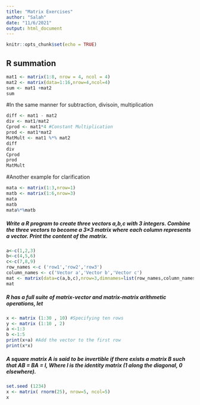 ```yaml
---
title: "Matrix Exercises"
author: "Salah"
date: "11/6/2021"
output: html_document
---
```


```r
knitr::opts_chunk$set(echo = TRUE)
```

## R summation
```r
mat1 <- matrix(1:8, nrow = 4, ncol = 4)
mat2 <- matrix(data=1:16,nrow=4,ncol=4)
sum <- mat1 +mat2
sum
```
#In the same manner for subtraction, divisoin, multiplication
```r
diff <- mat1 - mat2
div <- mat1/mat2
Cprod <- mat1*4 #Constant Multiplication
prod <- mat1*mat2
MatMult <- mat1 %*% mat2
diff
div
Cprod
prod
MatMult
```

#Another example for clarification
```r

mata <- matrix(1:3,nrow=1)
matb <- matrix(1:6,nrow=3)
mata
matb
mata%*%matb
```


##### Write a R program to create three vectors a,b,c with 3 integers. Combine the three vectors to become a 3×3 matrix where each column represents a vector. Print the content of the matrix.
```r
a<-c(1,2,3)
b<-c(4,5,6)
c<-c(7,8,9)
row_names <-c ('row1','row2','row3')
column_names <- c('Vector a','Vector b','Vector c')
mat <- matrix(data=c(a,b,c),nrow=3,dimnames=list(row_names,column_names))
mat
```

##### R has a full suite of matrix-vector and matrix-matrix arithmetic operations, let
```r
x <- matrix (1:30 , 10) #Specifying ten rows
y <- matrix (1:10 , 2)
a <-1:3
b <-1:5
print(x+a) #Add the vector to the first row
print(x*x)
```
##### A square matrix A is said to be invertible if there exists a matrix B such that AB = BA = I, Where I is the identity matrix (1 along the diagonal, 0 elsewhere). 
```r
set.seed (1234)
x <- matrix( rnorm(25), nrow=5, ncol=5)
x
```

